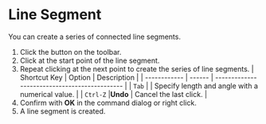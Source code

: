 
# Line Segment

You can create a series of connected line segments.

<Reference shortcut="Shift-A" command="Line" button="Toolbar" />

1. Click the button on the toolbar.
2. Click at the start point of the line segment.
3. Repeat clicking at the next point to create the series of line segments.
   | Shortcut Key | Option | Description                                   |
   | ------------ | ------ | --------------------------------------------- |
   | `Tab`        |        | Specify length and angle with a numerical value. |
   | `Ctrl-Z`      |**Undo**        |  Cancel the last click.             |
4. Confirm with **OK** in the command dialog or right click.
5. A line segment is created.